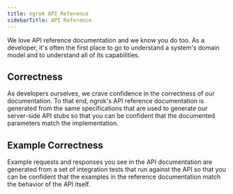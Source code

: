 ```yaml
---
title: ngrok API Reference
sidebarTitle: API Reference
---
```


We love API reference documentation and we know you do too. As a developer,
it's often the first place to go to understand a system's domain model and to
understand all of its capabilities.

## Correctness

As developers ourselves, we crave confidence in the correctness of our
documentation. To that end, ngrok's API reference documentation is generated
from the same specifications that are used to generate our server-side API
stubs so that you can be confident that the documented parameters match the
implementation.

## Example Correctness

Example requests and responses you see in the API documentation are generated
from a set of integration tests that run against the API so that you can be
confident that the examples in the reference documentation match the behavior
of the API itself.
